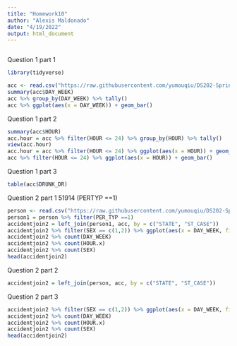 ```yaml
---
title: "Homework10"
author: "Alexis Maldonado"
date: "4/19/2022"
output: html_document
---
```


```r

```
Question 1 part 1
```r
library(tidyverse)

acc <- read.csv("https://raw.githubusercontent.com/yumouqiu/DS202-Spring2022/main/Practice/data/fars2016/accident.csv", stringsAsFactors = FALSE)
summary(acc$DAY_WEEK)
acc %>% group_by(DAY_WEEK) %>% tally()
acc %>% ggplot(aes(x = DAY_WEEK)) + geom_bar()
```
Question 1 part 2
```r
summary(acc$HOUR)
acc.hour = acc %>% filter(HOUR <= 24) %>% group_by(HOUR) %>% tally()
view(acc.hour)
acc.hour = acc %>% filter(HOUR <= 24) %>% ggplot(aes(x = HOUR)) + geom_bar()
acc %>% filter(HOUR <= 24) %>% ggplot(aes(x = HOUR)) + geom_bar()
```
Question 1 part 3
```r
table(acc$DRUNK_DR)
```
Question 2 part 1
51914 (PERTYP ==1)
```r
person <- read.csv("https://raw.githubusercontent.com/yumouqiu/DS202-Spring2022/main/Practice/data/fars2016/person.csv",stringsAsFactors = FALSE)
person1 = person %>% filter(PER_TYP ==1)
accidentjoin2 = left_join(person1, acc, by = c("STATE", "ST_CASE"))
accidentjoin2 %>% filter(SEX == c(1,2)) %>% ggplot(aes(x = DAY_WEEK, fill = as.factor(HOUR.x))) + geom_bar() + facet_grid(~SEX) + scale_x_discrete(limits = c("1", "2", "3", "4", "5", "6", "7")) + xlab("Day of Week") + ylab("Count") + guides(fill=guide_legend("Hour"))
accidentjoin2 %>% count(DAY_WEEK)
accidentjoin2 %>% count(HOUR.x)
accidentjoin2 %>% count(SEX)
head(accidentjoin2)
```
Question 2 part 2
```r
accidentjoin2 = left_join(person, acc, by = c("STATE", "ST_CASE"))
```
Question 2 part 3
```r
accidentjoin2 %>% filter(SEX == c(1,2)) %>% ggplot(aes(x = DAY_WEEK, fill = as.factor(HOUR.x))) + geom_bar() + facet_grid(~SEX) + scale_x_discrete(limits = c("1", "2", "3", "4", "5", "6", "7")) + xlab("Day of Week") + ylab("Count") + guides(fill=guide_legend("Hour"))
accidentjoin2 %>% count(DAY_WEEK)
accidentjoin2 %>% count(HOUR.x)
accidentjoin2 %>% count(SEX)
head(accidentjoin2)
```